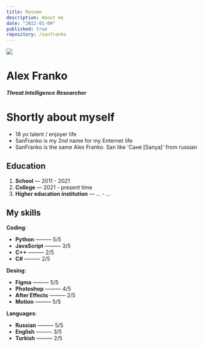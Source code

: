 ```yaml
---
title: Resume
description: About me
date: "2022-01-09"
published: true
repository: /sanfranko
---
```



![](https://i.imgur.com/9fmiqBy.jpeg)

# Alex Franko
***Threat Intelligence Researcher***



# Shortly about myself

- 18 yo talent / enjoyer life
- SanFranko is my 2nd name for my Enternet life
- SanFranko is the same Alex Franko. San like 'Саня [Sanya]' from russian

## Education

1. **School** — 2011 - 2021
2. **College** — 2021 - present time
3. **Higher education institution** — ... - ...


## My skills

**Coding**:
-  **Python** ——— 5/5
-  **JavaScript** ——— 3/5
-  **C++** ——— 2/5
-  **C#** ——— 2/5

**Desing**:
-  **Figma** ——— 5/5
-  **Photoshop** ——— 4/5
-  **After Effects** ——— 2/5
-  **Motion** ——— 5/5

**Languages**:
-  **Russian** ——— 5/5
-  **English** ——— 3/5
-  **Turkish** ——— 2/5



